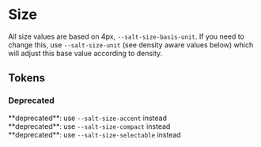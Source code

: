 
<Meta title="Theme/Foundations/Size" />

# Size

All size values are based on 4px, `--salt-size-basis-unit`. If you need to change this, use `--salt-size-unit` (see density aware values below) which will adjust this base value according to density.

## Tokens

<DocGrid withNotes>
  <SpacingBlock spacingVar="--salt-size-accent" />
  <SpacingBlock spacingVar="--salt-size-basis-unit" />
  <SpacingBlock spacingVar="--salt-size-border" />
  <SpacingBlock spacingVar="--salt-size-divider-strokeWidth" />
  <SpacingBlock spacingVar="--salt-size-sharktooth-height" />
  <SpacingBlock spacingVar="--salt-size-sharktooth-width" />
  <SpacingBlock spacingVar="--salt-size-unit" />
  <SpacingBlock spacingVar="--salt-size-compact" />
  <SpacingBlock spacingVar="--salt-size-base" />
  <SpacingBlock spacingVar="--salt-size-divider-height" />
  <SpacingBlock spacingVar="--salt-size-selectable" />
  <SpacingBlock spacingVar="--salt-size-stackable" />
  <SpacingBlock
    spacingVar="--salt-size-brandBar"
    replacementToken="--salt-size-accent"
  />
  <SpacingBlock
    spacingVar="--salt-size-detail"
    replacementToken="--salt-size-compact"
  />
  <SpacingBlock
    spacingVar="--salt-size-selection"
    replacementToken="replacementToken"
  />
</DocGrid>

### **Deprecated**

<div style={{ "--saltDocGrid-columns": "repeat(3, auto)" }}>
  <DocGrid>
    <SpacingBlock spacingVar="--salt-size-brandBar" />
    <div>
      **deprecated**: use <code>--salt-size-accent</code> instead
    </div>
    <SpacingBlock spacingVar="--salt-size-detail" />
    <div>
      **deprecated**: use <code>--salt-size-compact</code> instead
    </div>
    <SpacingBlock spacingVar="--salt-size-selection" />
    <div>
      **deprecated**: use <code>--salt-size-selectable</code> instead
    </div>
  </DocGrid>
</div>
